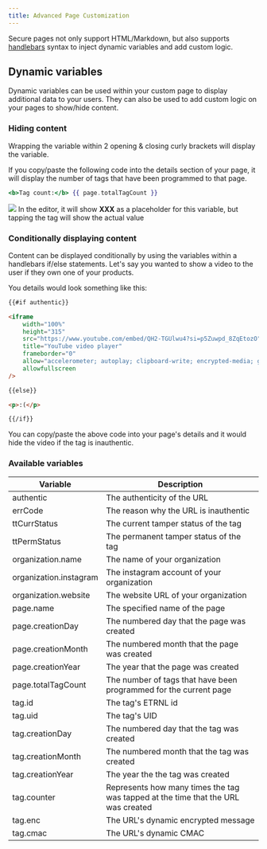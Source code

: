 ```yaml
---
title: Advanced Page Customization
---
```

Secure pages not only support HTML/Markdown, but also supports <a href="https://handlebarsjs.com/" target="_blank">handlebars</a>
syntax to inject dynamic variables and add custom logic.

## Dynamic variables
Dynamic variables can be used within your custom page to display additional data to your users.
They can also be used to add custom logic on your pages to show/hide content.

### Hiding content
Wrapping the variable within 2 opening & closing curly brackets will display the variable.

If you copy/paste the following code into the details section of your page, it will display the number of tags that have been programmed to that page.
```handlebars
<b>Tag count:</b> {{ page.totalTagCount }}
```

<Frame>
	<img src='/images/screenshots/tagCount-handlbars-example.png'/>
</Frame>
<Note>In the editor, it will show <b>XXX</b> as a placeholder for this variable, but tapping the tag will show the actual value</Note>

### Conditionally displaying content
Content can be displayed conditionally by using the variables within a handlebars if/else statements.
Let's say you wanted to show a video to the user if they own one of your products.

You details would look something like this:
```html
{{#if authentic}}

<iframe
	width="100%"
	height="315"
	src="https://www.youtube.com/embed/QH2-TGUlwu4?si=p5Zuwpd_8ZqEtozO"
	title="YouTube video player"
	frameborder="0"
	allow="accelerometer; autoplay; clipboard-write; encrypted-media; gyroscope; picture-in-picture; web-share"
	allowfullscreen
/>

{{else}}

<p>:(</p>

{{/if}}
```
You can copy/paste the above code into your page's details and it would hide the video if the tag is inauthentic.

### Available variables
| Variable               | Description                                                                       |
|------------------------|-----------------------------------------------------------------------------------|
| authentic              | The authenticity of the URL                                                       |
| errCode                | The reason why the URL is inauthentic                                             |
| ttCurrStatus           | The current tamper status of the tag                                              |
| ttPermStatus           | The permanent tamper status of the tag                                            |
| organization.name      | The name of your organization                                                     |
| organization.instagram | The instagram account of your organization                                        |
| organization.website   | The website URL of your organization                                              |
| page.name              | The specified name of the page                                                    |
| page.creationDay       | The numbered day that the page was created                                        |
| page.creationMonth     | The numbered month that the page was created                                      |
| page.creationYear      | The year that the page was created                                                |
| page.totalTagCount     | The number of tags that have been programmed for the current page                 |
| tag.id                 | The tag's ETRNL id                                                                |
| tag.uid                | The tag's UID                                                                     |
| tag.creationDay        | The numbered day that the tag was created                                         |
| tag.creationMonth      | The numbered month that the tag was created                                       |
| tag.creationYear       | The year the the tag was created                                                  |
| tag.counter            | Represents how many times the tag was tapped at the time that the URL was created |
| tag.enc                | The URL's dynamic encrypted message                                               |
| tag.cmac               | The URL's dynamic CMAC                                                            |